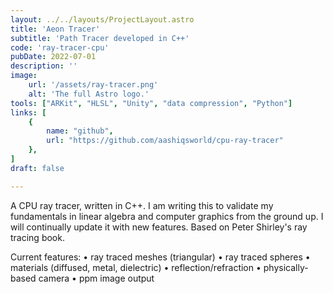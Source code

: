```yaml
---
layout: ../../layouts/ProjectLayout.astro
title: 'Aeon Tracer'
subtitle: 'Path Tracer developed in C++'
code: 'ray-tracer-cpu'
pubDate: 2022-07-01
description: ''
image:
    url: '/assets/ray-tracer.png' 
    alt: 'The full Astro logo.'
tools: ["ARKit", "HLSL", "Unity", "data compression", "Python"]
links: [
    {
        name: "github",
        url: "https://github.com/aashiqsworld/cpu-ray-tracer"
    },
]
draft: false

---
```




A CPU ray tracer, written in C++. I am writing this to validate my fundamentals in linear algebra and computer graphics from the ground up. I will continually update it with new features. Based on Peter Shirley's ray tracing book.

Current features:
• ray traced meshes (triangular)
• ray traced spheres
• materials (diffused, metal, dielectric)
• reflection/refraction
• physically-based camera
• ppm image output



